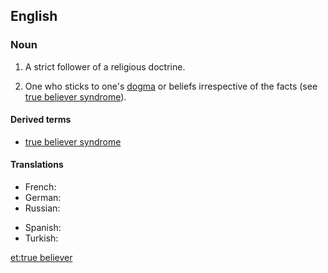 ==English==

===Noun===
{{en-noun|head=[[true]] [[believer]]}}

# {{context|ecclesiastical|lang=en}} A strict follower of a religious doctrine.
# {{context|idiomatic|lang=en}} One who sticks to one's [[dogma]] or beliefs irrespective of the facts (see [[true believer syndrome]]).

====Derived terms====
* [[true believer syndrome]]

====Translations====
{{trans-top|a strict follower of a religious doctrine}}
* French: {{t-|fr|vrai croyant|m}}
* German: {{t-|de|Rechtgläubiger|m}}
* Russian: {{t+|ru|правоверный|tr=pravovérnyj}}
{{trans-mid}}
* Spanish: {{t-|es|creyente verdadero|m}}
* Turkish: {{t-|tr|gerçek iman sahibi kimse}}
{{trans-bottom}}

[[et:true believer]]
